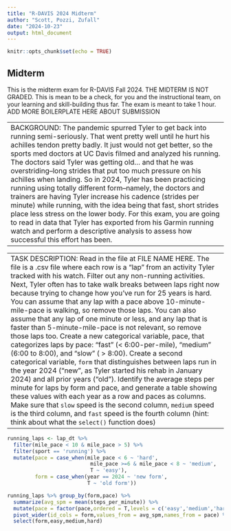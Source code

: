 ```yaml
---
title: "R-DAVIS 2024 Midterm"
author: "Scott, Pozzi, Zufall"
date: "2024-10-23"
output: html_document
---
```


```r
knitr::opts_chunk$set(echo = TRUE)
```

## Midterm

This is the midterm exam for R-DAVIS Fall 2024. THE MIDTERM IS NOT GRADED. This is mean to be a check, for you and the instructional team, on your learning and skill-building thus far. The exam is meant to take 1 hour. ADD MORE BOILERPLATE HERE ABOUT SUBMISSION

----------------------------
BACKGROUND: The pandemic spurred Tyler to get back into running semi-seriously. That went pretty well until he hurt his achilles tendon pretty badly. It just would not get better, so the sports med doctors at UC Davis filmed and analyzed his running. The doctors said Tyler was getting old... and that he was overstriding--long strides that put too much pressure on his achilles when landing. So in 2024, Tyler has been practicing running using totally different form--namely, the doctors and trainers are having Tyler increase his cadence (strides per minute) while running, with the idea being that fast, short strides place less stress on the lower body. For this exam, you are going to read in data that Tyler has exported from his Garmin running watch and perform a descriptive analysis to assess how successful this effort has been.
----------------------------

----------------------------
TASK DESCRIPTION: Read in the file at FILE NAME HERE. The file is a .csv file where each row is a "lap" from an activity Tyler tracked with his watch. Filter out any non-running activities. Next, Tyler often has to take walk breaks between laps right now because trying to change how you've run for 25 years is hard. You can assume that any lap with a pace above 10-minute-mile-pace is walking, so remove those laps. You can also assume that any lap of one minute or less, and any lap that is faster than 5-minute-mile-pace is not relevant, so remove those laps too. Create a new categorical variable, pace, that categorizes laps by pace: "fast" (< 6:00-per-mile), "medium" (6:00 to 8:00), and "slow" ( > 8:00). Create a second categorical variable, `form` that distinguishes between laps run in the year 2024 ("new", as Tyler started his rehab in January 2024) and all prior years ("old"). Identify the average steps per minute for laps by form and pace, and generate a table showing these values with each year as a row and paces as columns. Make sure that `slow` speed is the second column, `medium` speed is the third column, and `fast` speed is the fourth column (hint: think about what the `select()` function does)
----------------------------


```r
running_laps <- lap_dt %>% 
  filter(mile_pace < 10 & mile_pace > 5) %>%
  filter(sport == 'running') %>%
  mutate(pace = case_when(mile_pace < 6 ~ 'hard',
                           mile_pace >=6 & mile_pace < 8 ~ 'medium',
                           T ~ 'easy'),
         form = case_when(year == 2024 ~ 'new form',
                          T ~ 'old form'))

running_laps %>% group_by(form,pace) %>% 
  summarize(avg_spm = mean(steps_per_minute)) %>%
  mutate(pace = factor(pace,ordered = T,levels = c('easy','medium','hard'))) %>%
  pivot_wider(id_cols = form,values_from = avg_spm,names_from = pace) %>%
  select(form,easy,medium,hard)

```



